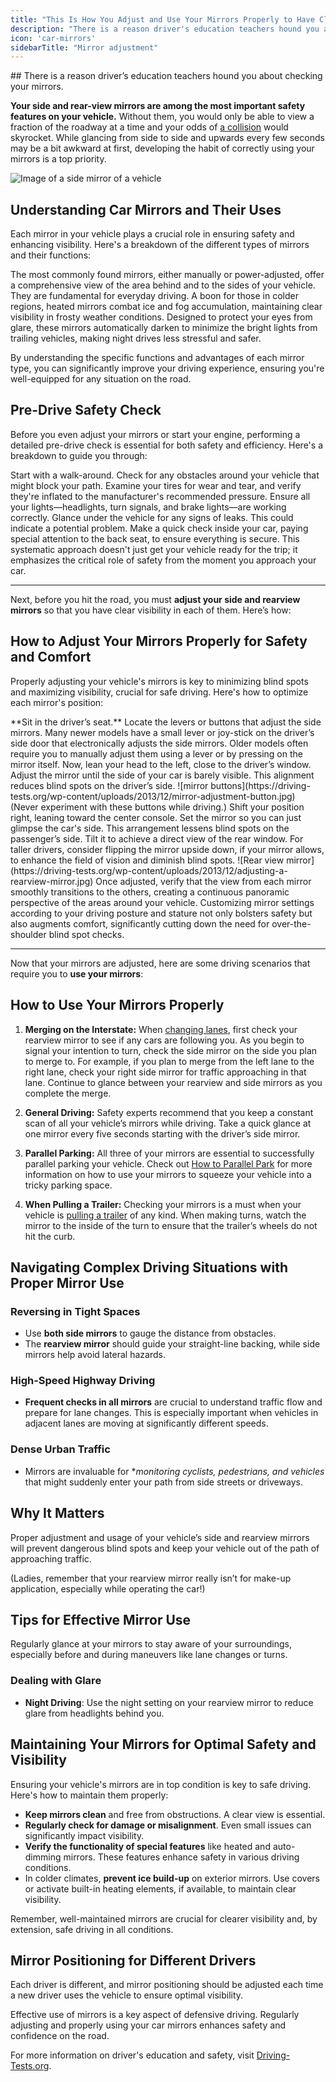 ```yaml
---
title: "This Is How You Adjust and Use Your Mirrors Properly to Have Clear Visibility"
description: "There is a reason driver's education teachers hound you about checking your mirrors. Learn how to have clear visibility and use mirrors correctly!"
icon: 'car-mirrors'
sidebarTitle: "Mirror adjustment"
---
```

<Snippet file="andrei.mdx" />
## There is a reason driver’s education teachers hound you about checking your mirrors.

**Your side and rear-view mirrors are among the most important safety features on your vehicle.** Without them, you would only be able to view a fraction of the roadway at a time and your odds of [a collision](https://driving-tests.org/beginner-drivers/top-defensive-driving-tips/) would skyrocket. While glancing from side to side and upwards every few seconds may be a bit awkward at first, developing the habit of correctly using your mirrors is a top priority.

![Image of a side mirror of a vehicle](https://driving-tests.org/wp-content/uploads/2013/12/car-mirror.jpg)

## Understanding Car Mirrors and Their Uses
Each mirror in your vehicle plays a crucial role in ensuring safety and enhancing visibility. Here's a breakdown of the different types of mirrors and their functions:

<Tabs>
  <Tab title="Standard Mirrors">
    The most commonly found mirrors, either manually or power-adjusted, offer a comprehensive view of the area behind and to the sides of your vehicle. They are fundamental for everyday driving.
  </Tab>
  <Tab title="Heated Mirrors">
    A boon for those in colder regions, heated mirrors combat ice and fog accumulation, maintaining clear visibility in frosty weather conditions.
  </Tab>
  <Tab title="Auto-Dimming Mirrors">
    Designed to protect your eyes from glare, these mirrors automatically darken to minimize the bright lights from trailing vehicles, making night drives less stressful and safer.
  </Tab>
</Tabs>

<Tip>By understanding the specific functions and advantages of each mirror type, you can significantly improve your driving experience, ensuring you're well-equipped for any situation on the road.</Tip>



## Pre-Drive Safety Check
Before you even adjust your mirrors or start your engine, performing a detailed pre-drive check is essential for both safety and efficiency. Here's a breakdown to guide you through:

<Steps>
  <Step title="Inspect the Surroundings">
    Start with a walk-around. Check for any obstacles around your vehicle that might block your path.
  </Step>
  <Step title="Tire and Pressure Check">
    Examine your tires for wear and tear, and verify they're inflated to the manufacturer's recommended pressure.
  </Step>
  <Step title="Light Inspection">
    Ensure all your lights—headlights, turn signals, and brake lights—are working correctly.
  </Step>
  <Step title="Look for Leaks">
    Glance under the vehicle for any signs of leaks. This could indicate a potential problem.
  </Step>
  <Step title="Secure the Interior">
    Make a quick check inside your car, paying special attention to the back seat, to ensure everything is secure.
  </Step>
</Steps>
This systematic approach doesn't just get your vehicle ready for the trip; it emphasizes the critical role of safety from the moment you approach your car.

---

Next, before you hit the road, you must **adjust your side and rearview mirrors** so that you have clear visibility in each of them. Here’s how:

## How to Adjust Your Mirrors Properly for Safety and Comfort

Properly adjusting your vehicle's mirrors is key to minimizing blind spots and maximizing visibility, crucial for safe driving. Here's how to optimize each mirror's position:

<Steps>
  <Step title="Driver’s Side Mirror">
    **Sit in the driver’s seat.** Locate the levers or buttons that adjust the side mirrors. Many newer models have a small lever or joy-stick on the driver’s side door that electronically adjusts the side mirrors. Older models often require you to manually adjust them using a lever or by pressing on the mirror itself. 
    Now, lean your head to the left, close to the driver’s window. Adjust the mirror until the side of your car is barely visible. This alignment reduces blind spots on the driver’s side.
    ![mirror buttons](https://driving-tests.org/wp-content/uploads/2013/12/mirror-adjustment-button.jpg)
    (Never experiment with these buttons while driving.) 
  </Step>
  <Step title="Passenger’s Side Mirror">
    Shift your position right, leaning toward the center console. Set the mirror so you can just glimpse the car's side. This arrangement lessens blind spots on the passenger’s side.
  </Step>
  <Step title="Rearview Mirror">
    Tilt it to achieve a direct view of the rear window. For taller drivers, consider flipping the mirror upside down, if your mirror allows, to enhance the field of vision and diminish blind spots.
       ![Rear view mirror](https://driving-tests.org/wp-content/uploads/2013/12/adjusting-a-rearview-mirror.jpg)
  </Step>
  <Step title="Comprehensive Check">
    Once adjusted, verify that the view from each mirror smoothly transitions to the others, creating a continuous panoramic perspective of the areas around your vehicle.
  </Step>
</Steps>
Customizing mirror settings according to your driving posture and stature not only bolsters safety but also augments comfort, significantly cutting down the need for over-the-shoulder blind spot checks.

---

Now that your mirrors are adjusted, here are some driving scenarios that require you to **use your mirrors**:

## How to Use Your Mirrors Properly

1. **Merging on the Interstate:** When [changing lanes](https://driving-tests.org/beginner-drivers/common-errors-when-changing-lanes/), first check your rearview mirror to see if any cars are following you. As you begin to signal your intention to turn, check the side mirror on the side you plan to merge to. For example, if you plan to merge from the left lane to the right lane, check your right side mirror for traffic approaching in that lane. Continue to glance between your rearview and side mirrors as you complete the merge.

2. **General Driving:** Safety experts recommend that you keep a constant scan of all your vehicle’s mirrors while driving. Take a quick glance at one mirror every five seconds starting with the driver’s side mirror.

3. **Parallel Parking:** All three of your mirrors are essential to successfully parallel parking your vehicle. Check out [How to Parallel Park](#) for more information on how to use your mirrors to squeeze your vehicle into a tricky parking space.

4. **When Pulling a Trailer:** Checking your mirrors is a must when your vehicle is [pulling a trailer](https://driving-tests.org/beginner-drivers/how-to-drive-with-a-trailer/) of any kind. When making turns, watch the mirror to the inside of the turn to ensure that the trailer’s wheels do not hit the curb.

## Navigating Complex Driving Situations with Proper Mirror Use

### Reversing in Tight Spaces
- Use **both side mirrors** to gauge the distance from obstacles.
- The **rearview mirror** should guide your straight-line backing, while side mirrors help avoid lateral hazards.
### High-Speed Highway Driving
- **Frequent checks in all mirrors** are crucial to understand traffic flow and prepare for lane changes. This is especially important when vehicles in adjacent lanes are moving at significantly different speeds.
### Dense Urban Traffic
- Mirrors are invaluable for **monitoring cyclists, pedestrians, and vehicles* that might suddenly enter your path from side streets or driveways.

## Why It Matters
Proper adjustment and usage of your vehicle’s side and rearview mirrors will prevent dangerous blind spots and keep your vehicle out of the path of approaching traffic.

(Ladies, remember that your rearview mirror really isn’t for make-up application, especially while operating the car!)

## Tips for Effective Mirror Use

<Tip title="Regular Checks">
Regularly glance at your mirrors to stay aware of your surroundings, especially before and during maneuvers like lane changes or turns.
</Tip>

### Dealing with Glare

- **Night Driving**: Use the night setting on your rearview mirror to reduce glare from headlights behind you.

## Maintaining Your Mirrors for Optimal Safety and Visibility

Ensuring your vehicle's mirrors are in top condition is key to safe driving. Here's how to maintain them properly:

- **Keep mirrors clean** and free from obstructions. A clear view is essential.
- **Regularly check for damage or misalignment**. Even small issues can significantly impact visibility.
- **Verify the functionality of special features** like heated and auto-dimming mirrors. These features enhance safety in various driving conditions.
- In colder climates, **prevent ice build-up** on exterior mirrors. Use covers or activate built-in heating elements, if available, to maintain clear visibility.

Remember, well-maintained mirrors are crucial for clearer visibility and, by extension, safe driving in all conditions.

## Mirror Positioning for Different Drivers

Each driver is different, and mirror positioning should be adjusted each time a new driver uses the vehicle to ensure optimal visibility.

Effective use of mirrors is a key aspect of defensive driving. Regularly adjusting and properly using your car mirrors enhances safety and confidence on the road.

For more information on driver's education and safety, visit [Driving-Tests.org](https://driving-tests.org).<Snippet file="andrei.mdx" />